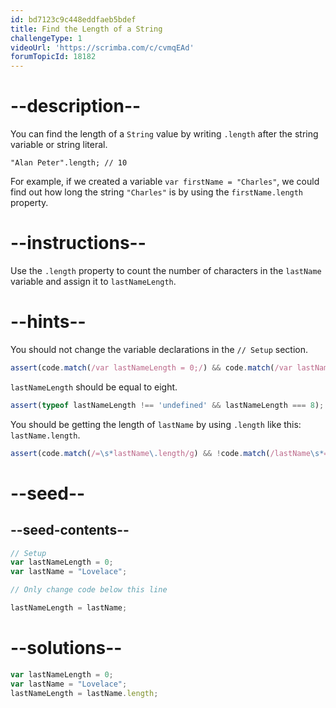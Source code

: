 ```yaml
---
id: bd7123c9c448eddfaeb5bdef
title: Find the Length of a String
challengeType: 1
videoUrl: 'https://scrimba.com/c/cvmqEAd'
forumTopicId: 18182
---
```


# --description--

You can find the length of a `String` value by writing `.length` after the string variable or string literal.

`"Alan Peter".length; // 10`

For example, if we created a variable `var firstName = "Charles"`, we could find out how long the string `"Charles"` is by using the `firstName.length` property.

# --instructions--

Use the `.length` property to count the number of characters in the `lastName` variable and assign it to `lastNameLength`.

# --hints--

You should not change the variable declarations in the `// Setup` section.

```js
assert(code.match(/var lastNameLength = 0;/) && code.match(/var lastName = "Lovelace";/));
```

`lastNameLength` should be equal to eight.

```js
assert(typeof lastNameLength !== 'undefined' && lastNameLength === 8);
```

You should be getting the length of `lastName` by using `.length` like this: `lastName.length`.

```js
assert(code.match(/=\s*lastName\.length/g) && !code.match(/lastName\s*=\s*8/));
```

# --seed--

## --seed-contents--

```js
// Setup
var lastNameLength = 0;
var lastName = "Lovelace";

// Only change code below this line

lastNameLength = lastName;
```

# --solutions--

```js
var lastNameLength = 0;
var lastName = "Lovelace";
lastNameLength = lastName.length;
```
